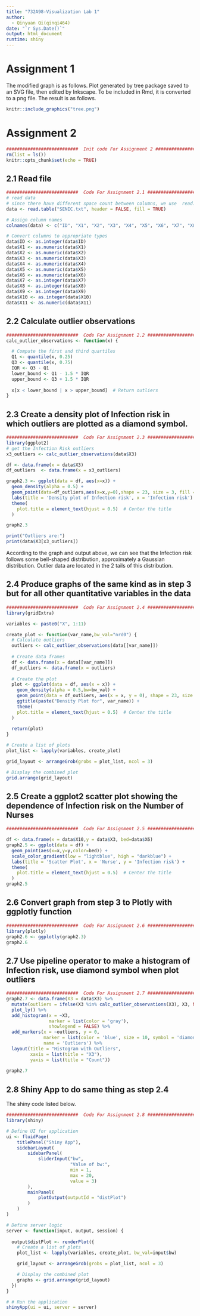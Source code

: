 ```yaml
---
title: "732A98-Visualization Lab 1"
author: 
  - Qinyuan Qi(qinqi464)
date: "`r Sys.Date()`"
output: html_document
runtime: shiny
---
```


# Assignment 1

The modified graph is as follows.
Plot generated by tree package saved to an SVG file, then edited by Inkscape.
To be included in Rmd, it is converted to a png file.
The result is as follows.

```r
knitr::include_graphics("tree.png")
```

# Assignment 2

```r
###########################  Init code For Assignment 2 ########################
rm(list = ls())
knitr::opts_chunk$set(echo = TRUE)
```

## 2.1 Read file
```r
###########################  Code For Assignment 2.1 ###########################
# read data
# since there have different space count between columns, we use  read.table and use fill=TRUE
data <- read.table("SENIC.txt", header = FALSE, fill = TRUE)

# Assign column names
colnames(data) <- c("ID", "X1", "X2", "X3", "X4", "X5", "X6", "X7", "X8", "X9", "X10", "X11")

# Convert columns to appropriate types
data$ID <- as.integer(data$ID)
data$X1 <- as.numeric(data$X1)
data$X2 <- as.numeric(data$X2)
data$X3 <- as.numeric(data$X3)
data$X4 <- as.numeric(data$X4)
data$X5 <- as.numeric(data$X5)
data$X6 <- as.numeric(data$X6)
data$X7 <- as.integer(data$X7)
data$X8 <- as.integer(data$X8)
data$X9 <- as.integer(data$X9)
data$X10 <- as.integer(data$X10)
data$X11 <- as.numeric(data$X11)
```

## 2.2 Calculate outlier observations

```r
###########################  Code For Assignment 2.2 ###########################
calc_outlier_observations <- function(x) {

  # Compute the first and third quartiles
  Q1 <- quantile(x, 0.25)
  Q3 <- quantile(x, 0.75)
  IQR <- Q3 - Q1
  lower_bound <- Q1 - 1.5 * IQR
  upper_bound <- Q3 + 1.5 * IQR
  
  x[x < lower_bound | x > upper_bound]  # Return outliers
}  
```

## 2.3 Create a density plot of Infection risk in which outliers are plotted as a diamond symbol.

```r
###########################  Code For Assignment 2.3 ###########################
library(ggplot2)
# get the Infection Risk outliers
x3_outliers <- calc_outlier_observations(data$X3)

df <- data.frame(x = data$X3)
df_outliers  <- data.frame(x = x3_outliers)

graph2.3 <- ggplot(data = df, aes(x=x)) +
  geom_density(alpha = 0.5) +
  geom_point(data=df_outliers,aes(x=x,y=0),shape = 23, size = 3, fill = "blue") + 
  labs(title = 'Density plot of Infection risk', x = 'Infection risk') +
  theme(
    plot.title = element_text(hjust = 0.5)  # Center the title
  )

graph2.3
```

```r
print("Outliers are:")
print(data$X3[x3_outliers])
```

According to the graph and output above, we can see that the Infection risk follows some bell-shaped distribution, approximately a Gaussian distribution. Outlier data are located in the 2 tails of this distribution.

## 2.4 Produce graphs of the same kind as in step 3 but for all other quantitative variables in the data

```r
###########################  Code For Assignment 2.4 ###########################
library(gridExtra)

variables <- paste0("X", 1:11)

create_plot <- function(var_name,bw_val="nrd0") {
  # Calculate outliers
  outliers <- calc_outlier_observations(data[[var_name]])
  
  # Create data frames
  df <- data.frame(x = data[[var_name]])
  df_outliers <- data.frame(x = outliers)
  
  # Create the plot
  plot <- ggplot(data = df, aes(x = x)) +
    geom_density(alpha = 0.5,bw=bw_val) +
    geom_point(data = df_outliers, aes(x = x, y = 0), shape = 23, size = 3, fill = "blue") +
    ggtitle(paste("Density Plot for", var_name)) + 
    theme(
    plot.title = element_text(hjust = 0.5)  # Center the title
  )
  
  return(plot)
}

# Create a list of plots
plot_list <- lapply(variables, create_plot)

grid_layout <- arrangeGrob(grobs = plot_list, ncol = 3)

# Display the combined plot
grid.arrange(grid_layout)
```

## 2.5 Create a ggplot2 scatter plot showing the dependence of Infection risk on the Number of Nurses

```r
###########################  Code For Assignment 2.5 ###########################

df <- data.frame(x = data$X10,y = data$X3, bed=data$X6)
graph2.5 <- ggplot(data = df) + 
  geom_point(aes(x=x,y=y,color=bed)) + 
  scale_color_gradient(low = "lightblue", high = "darkblue") +
  labs(title = 'Scatter Plot', x = 'Nurse', y = 'Infection risk') +
  theme(
    plot.title = element_text(hjust = 0.5)  # Center the title
  )
graph2.5
```

## 2.6 Convert graph from step 3 to Plotly with ggplotly function
```r
###########################  Code For Assignment 2.6 ###########################
library(plotly)
graph2.6 <- ggplotly(graph2.3)
graph2.6
```

## 2.7 Use pipeline operator to make a histogram of Infection risk, use diamond symbol when plot outliers
```r
###########################  Code For Assignment 2.7 ###########################
graph2.7 <- data.frame(X3 = data$X3) %>% 
  mutate(outliers = ifelse(X3 %in% calc_outlier_observations(X3), X3, NA)) %>%
  plot_ly() %>%
  add_histogram(x = ~X3, 
                marker = list(color = 'gray'),
                showlegend = FALSE) %>%
  add_markers(x = ~outliers, y = 0, 
              marker = list(color = 'blue', size = 10, symbol = 'diamond'),
              name = 'Outliers') %>%
  layout(title = "Histogram with Outliers",
         xaxis = list(title = "X3"),
         yaxis = list(title = "Count"))
  
graph2.7

```

## 2.8 Shiny App to do same thing as step 2.4
The shiny code listed below.
```r
###########################  Code For Assignment 2.8 ###########################
library(shiny)

# Define UI for application
ui <- fluidPage(
    titlePanel("Shiny App"),
    sidebarLayout(
        sidebarPanel(
            sliderInput("bw",
                        "Value of bw:",
                        min = 1,
                        max = 20,
                        value = 3)
        ),
        mainPanel(
            plotOutput(outputId = "distPlot")
        )
    )
)

# Define server logic
server <- function(input, output, session) {
  
  output$distPlot <- renderPlot({
    # Create a list of plots
    plot_list <- lapply(variables, create_plot, bw_val=input$bw)

    grid_layout <- arrangeGrob(grobs = plot_list, ncol = 3)

    # Display the combined plot
    graphs <- grid.arrange(grid_layout)
  })
}

# # Run the application 
shinyApp(ui = ui, server = server)
```